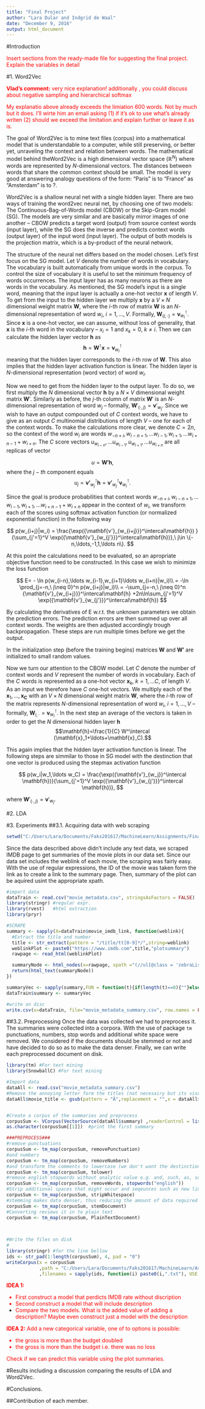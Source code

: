 ```yaml
---
title: "Final Project"
author: "Lara Dular and Indgrid de Waal"
date: "December 9, 2016"
output: html_document
---
```

#Introduction

<font color="red">
Insert sections from the ready-made file for suggesting the final project. Explain the variables in detail
</font>

#1. Word2Vec

<font color="red">
**Vlad's comment:**  very nice explanation! additionally , you could discuss about negative sampling and hierarchical softmax

My explanatio above already exceeds the limiation 600 words. Not by much but it does. I'll wirte him an email asking (1) if it's ok to use what's already writen (2) should we exceed the limitation and explain further or leave it as is.
</font>

The goal of Word2Vec is to mine text files (corpus) into a mathematical model that is understandable to a computer, while still preserving, or better yet, unraveling the context and relation between words. The mathematical model behind theWord2Vec is a high dimensional vector space ($\mathbb{R}^N$) where words are represented by $N$-dimensional vectors. The distances between words that share the common context should be small. The model is very good at answering analogy questions of the form: “Paris” is to “France” as “Amsterdam” is to ?.

Word2Vec is a shallow neural net with a single hidden layer. There are two ways of training the word2vec neural net, by choosing one of two models: The Continuous-Bag-of-Words model (CBOW) or the Skip-Gram model (SG). The models are very similar and are basically mirror images of one another -- CBOW predicts a target word (output) from source context words (input layer), while the SG does the inverse and predicts context words (output layer) of the input word (input layer). The output of both models is the projection matrix, which is a by-product of the neural network. 

The structure of the neural net differs based on the model chosen. Let’s first focus on the SG model. Let $V$ denote the number of words in vocabulary. The vocabulary is built automatically from unique words in the corpus. To control the size of vocabulary it is useful to set the minimum frequency of words occurrences. The input layer has as many neurons as there are words in the vocabulary.  As mentioned, the SG model's input is a single word, meaning that the input layer is actually a one-hot vector $\mathbf{x}$ of length $V$. To get from the input to the hidden layer we multiply $\mathbf{x}$ by a $V\times N$ dimensional weight matrix $\mathbf{W}$, where the $i$-th row of matrix $\mathbf{W}$ is an $N$-dimensional representation of word $w_i$, $i = 1,\ldots,V$. 
Formally, $\mathbf{W}_{(i,\cdot)} = \mathbf{v}_{w_i}^\intercal$. Since $\mathbf{x}$ is a one-hot vector, we can assume, without loss of generality, that $\mathbf{x}$ is the $i$-th word in the vocabulary -- $x_i=1$ and $x_k=0,\ k\neq i$. Then we can calculate the hidden layer vector $\mathbf{h}$ as 
$$\mathbf{h} = \mathbf{W}^\intercal\mathbf{x} = {\mathbf{v}_{w_i}}^\intercal$$
meaning that the hidden layer corresponds to the $i$-th row of $\mathbf{W}$. This also implies that the hidden layer activation function is linear. The hidden layer is $N$-dimensional representation (word vector) of word $w_i$. 

Now we need to get from the hidden layer to the output layer. To do so, we first multiply the $N$ dimensional vector $\mathbf{h}$ by a $N \times V$ dimensional weight matrix $\mathbf{W}'$. Similarly as before, the $j$-th column of matrix $\mathbf{W}'$ is an $N$-dimensional representation of word $w_j$ -- formally, $\mathbf{W}'_{(\cdot,j)} = \mathbf{v}'_{w_j}$. Since we wish to have an output compounded out of $C$ context words, we have to give as an output $C$ multinomial distributions of length $V$ -- one for each of the context words. To make the calculations more clear, we denote $C=2n$, so the context of the word $w_i$ are words $w_{-n+i},w_{i-n+1},\ldots w_{i-1},w_{i+1},\ldots w_{i+n-1}+w_{i+n}$. The $C$ score vectors $u_{w_{i-n}},\ldots u_{w_{i-1}},u_{w_{i+1}},\ldots u_{w_{i+n}}$ are all replicas of vector

$$
u = \mathbf{W' h},
$$ 
where the $j-th$ component equals 
$$u_j = {\mathbf{v'}_{w_j}}^\intercal \mathbf{h} = {\mathbf{v'}_{w_j}}^\intercal {\mathbf{v}_{w_i}}^\intercal.$$ 

Since the goal is produce probabilities that context words $w_{-n+i},w_{i-n+1},\ldots w_{i-1},w_{i+1},\ldots w_{i+n-1}+w_{i+n}$ appear in the context of $w_i$, we transform each of the scores using softmax activation function (or normalized exponential function) in the following way

$$
p(w_{i+j}|w_i) = \frac{\exp({\mathbf{v'}_{w_{i+j}}}^\intercal\mathbf{h}) }{\sum_{j'=1}^V \exp({\mathbf{v'}_{w_{j'}}}^\intercal\mathbf{h})},\ j\in \{-n,\ldots,-1,1,\ldots n\}.
$$

At this point the calculations need to be evaluated, so an apropriate objective function need to be constructed. In this case we wish to minimize the loss function

$$
E= - \ln p(w_{i-n},\ldots w_{i-1},w_{i+1}\ldots w_{i+n}|w_i)\\
= -\ln \prod_{j=-n,\ j\neq 0}^n p(w_{i+j}|w_i)\\
= -\sum_{j=-n,\ j\neq 0}^n {\mathbf{v'}_{w_{i+j}}}^\intercal\mathbf{h} +2n\ln\sum_{j'=1}^V \exp({\mathbf{v'}_{w_{j'}}}^\intercal\mathbf{h})  
$$

By calculating the derivatives of E w.r.t. the unknown parameters we obtain the prediction errors. The prediction errors are then summed up over all context words. The weights are then adjusted accordingly trough backpropagation. These steps are run multiple times before we get the output.

In the initialization step (before the training begins) matrices $\mathbf{W}$ and $\mathbf{W'}$ are initialized to small random values.

Now we turn our attention to the CBOW model. Let $C$ denote the number of context words and $V$ represent the number of words in vocabulary. Each of the $C$ words is represented as a one-hot vector $\mathbf{x}_{k},\ k=1,\ldots C,$ of length $V$. As an input we therefore have $C$ one-hot vectors. We multiply each of the $\mathbf{x}_1,\ldots, \mathbf{x_C}$ with an $V \times N$ dimensional weight matrix $\mathbf{W}$, where the $i$-th row of the matrix represents $N$-dimensional representation of word $w_i$, $i = 1,\ldots,V$ -- formally, $\mathbf{W}_{i,\cdot} = \mathbf{v}_{w_i}^\intercal$. In the next step an average of the vectors is taken in order to get the $N$ dimensional hidden layer $\mathbf{h}$
$$\mathbf{h}=\frac{1}{C} W^\intercal (\mathbf{x}_1+\ldots+\mathbf{x}_C).$$ 

This again implies that the hidden layer activation function is linear. The following steps are simmilar to those in SG model with the destinction that one vector is produced using the stepmax activation function 

$$
p(w_i|w_1,\ldots w_C) = \frac{\exp({\mathbf{v'}_{w_j}}^\intercal \mathbf{h})}{\sum_{j'=1}^V \exp({\mathbf{v'}_{w_{j'}}}^\intercal \mathbf{h})},
$$

where $\mathbf{W}'_{(\cdot,j)} = \mathbf{v}'_{w_j}$.



#2. LDA


#3. Experiments
##3.1. Acquiring data with web scraping
```r
setwd("C:/Users/Lara/Documents/Faks201617/MachineLearn/Assignments/Final/Rep") 
```


Since the data described above didn't include any text data, we scraped IMDB page to get summaries of the movie plots in our data set. Since our data set includes the weblink of each movie, the scraping was fairly easy. With the use of regular expressions, the ID of the movie was taken form the link as to create a link to the summary page. Then, summary of the plot can be aquired usint the appropriate xpath.

```r
#import data
dataTrain <- read.csv("movie_metadata.csv", stringsAsFactors = FALSE)
library(stringr) #regular expr.
library(rvest)   #html extraction
library(pryr)
```
```r


#SCRAPE 
summary <- sapply(X=dataTrain$movie_imdb_link, function(weblink){
  #Extract the title and number
  title <- str_extract(pattern = "/title/tt[0-9]*/",string=weblink)
  weblinkPlot <- paste0("https://www.imdb.com",title,"plotsummary")
  rawpage <- read_html(weblinkPlot)

  summaryNode <- html_nodes(x=rawpage, xpath ="(//ul[@class = 'zebraList']/li[@class='odd']/p[@class='plotSummary'])[1]")
  return(html_text(summaryNode))
})

summaryVec <- sapply(summary,FUN = function(t){if(length(t)==0){""}else{t}})
dataTrain$summary <- summaryVec

#write on disc
write.csv(x=dataTrain, file="movie_metadata_summary.csv", row.names = FALSE)
```

##3.2. Preprocessing
Once the data was collected we had to preprocess it. The summaries were collected into a corpora. With the use of package ```tm``` punctuations, numbers, stop words and additional white space were removed. We considered if the documents should be stemmed or not and have decided to do so as to make the data denser. Finally, we can write each preprocessed document on disk. 

```r
library(tm) #For text mining
library(SnowballC) #For text mining

#Import data 
dataAll <- read.csv("movie_metadata_summary.csv")
#Remove the annoying letter form the titles (not necesairy but its visualy nicer :) )
dataAll$movie_title <- gsub(pattern = "Â",replacement = "",x = dataAll$movie_title, fixed = T)


#Create a corpus of the summaries and preprocess  
corpusSum <- VCorpus(VectorSource(dataAll$summary) ,readerControl = list(language = "en", reader = readPlain))
as.character(corpusSum[[1]])  #print the first summary

###PREPROCESS###
#remove punctuations
corpusSum <- tm_map(corpusSum, removePunctuation)
#and numbers
corpusSum <- tm_map(corpusSum, removeNumbers)
#and transform the comments to lowercase (we don't want the destinction between lower and upper case strings)
corpusSum <- tm_map(corpusSum, tolower)
#remove english stopwords without analytic value e.g. and, such, as, so,...
corpusSum <- tm_map(corpusSum, removeWords, stopwords("english"))
#Strip additional spaces that might occur and seqeunces such as new line "\n"" 
corpusSum <- tm_map(corpusSum, stripWhitespace)
#stemming makes data denser, thus reducing the amount of data required for adequate training
corpusSum <- tm_map(corpusSum, stemDocument)
#Converting reviews it in to plain text
corpusSum <- tm_map(corpusSum, PlainTextDocument)


 
#Write the files on disk
# 
library(stringr) #for the line bellow
ids <- str_pad(1:length(corpusSum), 4, pad = "0")
writeCorpus(x = corpusSum
            ,path = "C:/Users/Lara/Documents/Faks201617/MachineLearn/Assignments/Final/Rep/data"
            ,filenames = sapply(ids, function(i) paste0(i,".txt"), USE.NAMES = F))

```




<font color="red">
**IDEA 1:**  

- First construct a model that perdicts IMDB rate without discription
- Second construct a model that will include description
- Compare the two models. What is the added value of adding a description? Maybe even construct just a model with the description
</font>


<font color="red">
**IDEA 2:**
Add a new categorical variable, one of to options is possible:

- the gross is more than the budget doubled
- the gross is more than the budget i.e. there was no loss

Check if we can predict this variable using the plot summaries.
</font>

#Results including a discussion comparing the results of LDA and Word2Vec.

#Conclusions.


##Contribution of each member.